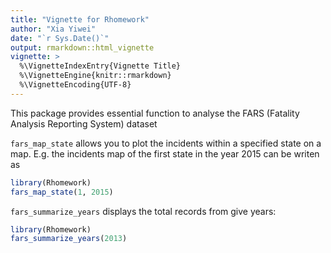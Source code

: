 ```yaml
---
title: "Vignette for Rhomework"
author: "Xia Yiwei"
date: "`r Sys.Date()`"
output: rmarkdown::html_vignette
vignette: >
  %\VignetteIndexEntry{Vignette Title}
  %\VignetteEngine{knitr::rmarkdown}
  %\VignetteEncoding{UTF-8}
---
```


This package provides essential function to analyse the FARS (Fatality Analysis Reporting System) dataset

`fars_map_state` allows you to plot the incidents within a specified state on a map. E.g. the incidents map of the first state in the year 2015 can be writen as


```r
library(Rhomework)
fars_map_state(1, 2015)
```

`fars_summarize_years` displays the total records from give years: 

```r
library(Rhomework)
fars_summarize_years(2013)
```



